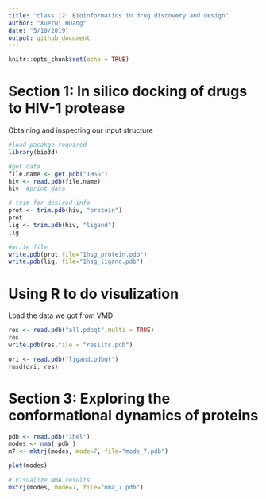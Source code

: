 ```yaml
---
title: "class 12: Bioinformatics in drug discovery and design"
author: "Xuerui HUang"
date: "5/10/2019"
output: github_document
---
```


```r
knitr::opts_chunk$set(echo = TRUE)
```
# Section 1: In silico docking of drugs to HIV-1 protease

Obtaining and inspecting our input structure
```r
#load pacakge required
library(bio3d)

#get data
file.name <- get.pdb("1HSG")
hiv <- read.pdb(file.name)
hiv  #print data

# trim for desired info
prot <- trim.pdb(hiv, "protein")
prot
lig <- trim.pdb(hiv, "ligand")
lig

#write file
write.pdb(prot,file="1hsg_protein.pdb")
write.pdb(lig, file="1hsg_ligand.pdb")
```

# Using R to do visulization

Load the data we got from VMD
```r
res <- read.pdb("all.pdbqt",multi = TRUE)
res
write.pdb(res,file = "resilts.pdb")

ori <- read.pdb("ligand.pdbqt")
rmsd(ori, res)
```

# Section 3: Exploring the conformational dynamics of proteins
```r
pdb <- read.pdb("1hel")
modes <- nma( pdb )
m7 <- mktrj(modes, mode=7, file="mode_7.pdb")

plot(modes)

# Visualize NMA results
mktrj(modes, mode=7, file="nma_7.pdb")
```

